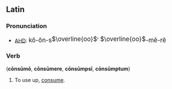 ==Latin==
===Pronunciation===
*[[AHD]]: <big> k&#335;-&#335;n-s<font style="vertical-align:+14%"><math>\overline{oo}</math></font>&prime; <font style="vertical-align:+14%"><math>\overline{oo}</math></font>-m&#277;-r&#277; </big>

===Verb===
('''c&#333;ns&#363;m&#333;''', '''c&#333;ns&#363;mere''', '''c&#333;ns&#363;mps&#299;''', '''c&#333;ns&#363;mptum''')
# To use up, [[consume]].